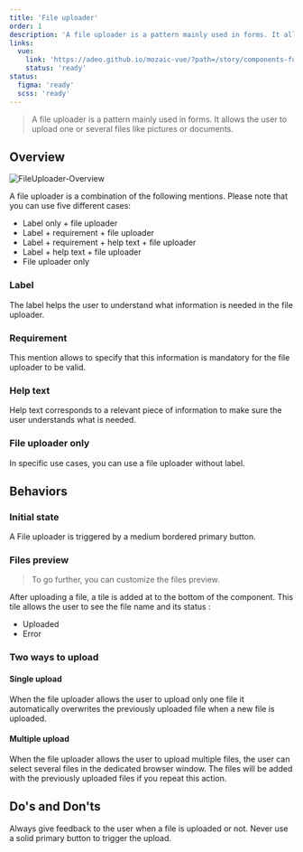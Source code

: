 ```yaml
---
title: 'File uploader'
order: 1
description: 'A file uploader is a pattern mainly used in forms. It allows the user to upload one or several files like pictures or documents.'
links:
  vue:
    link: 'https://adeo.github.io/mozaic-vue/?path=/story/components-form-mfileuploader'
    status: 'ready'
status:
  figma: 'ready'
  scss: 'ready'
---
```


> A file uploader is a pattern mainly used in forms. It allows the user to upload one or several files like pictures or documents.

## Overview

![FileUploader-Overview](FileUploader-Overview.png)

A file uploader is a combination of the following mentions. Please note that you can use five different cases:

- Label only + file uploader
- Label + requirement + file uploader
- Label + requirement + help text + file uploader
- Label + help text + file uploader
- File uploader only

### Label

The label helps the user to understand what information is needed in the file uploader.

<Preview path="with-field" nude />

### Requirement

This mention allows to specify that this information is mandatory for the file uploader to be valid.

<Preview path="requirement" nude />

### Help text

Help text corresponds to a relevant piece of information to make sure the user understands what is needed.

<Preview path="help-text" nude />

### File uploader only

In specific use cases, you can use a file uploader without label.

<Preview path="default" nude />

## Behaviors

### Initial state

A File uploader is triggered by a medium bordered primary button.

<Preview path="default" nude />

### Files preview

> To go further, you can customize the files preview.

After uploading a file, a tile is added at to the bottom of the component. This tile allows the user to see the file name and its status :

- Uploaded
- Error

<Preview path="uploaded-files-with-errors" nude />

### Two ways to upload

#### Single upload

When the file uploader allows the user to upload only one file it automatically overwrites the previously uploaded file when a new file is uploaded.

<Preview path="with-attribute-accept" nude />

#### Multiple upload

When the file uploader allows the user to upload multiple files, the user can select several files in the dedicated browser window. The files will be added with the previously uploaded files if you repeat this action.

<Preview path="with-attribute-multiple" nude />

## Do's and Don'ts

<HintItem>
  Always give feedback to the user when a file is uploaded or not.
</HintItem>
<HintItem dont>
  Never use a solid primary button to trigger the upload.
</HintItem>
